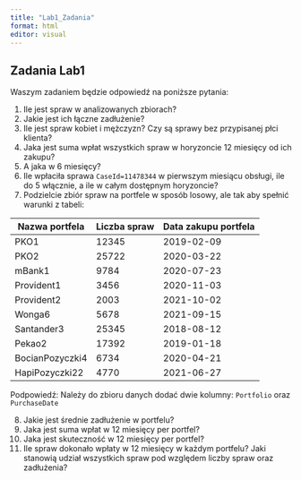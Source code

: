 ---
title: "Lab1_Zadania"
format: html
editor: visual
---

## Zadania Lab1

Waszym zadaniem będzie odpowiedź na poniższe pytania:

1.  Ile jest spraw w analizowanych zbiorach?
2.  Jakie jest ich łączne zadłużenie?
3.  Ile jest spraw kobiet i mężczyzn? Czy są sprawy bez przypisanej płci klienta?
4.  Jaka jest suma wpłat wszystkich spraw w horyzoncie 12 miesięcy od ich zakupu?
5.  A jaka w 6 miesięcy?
6.  Ile wpłaciła sprawa `CaseId=11478344` w pierwszym miesiącu obsługi, ile do 5 włącznie, a ile w całym dostępnym horyzoncie?
7.  Podzielcie zbiór spraw na portfele w sposób losowy, ale tak aby spełnić warunki z tabeli:

| Nazwa portfela  | Liczba spraw | Data zakupu portfela |
|-----------------|--------------|----------------------|
| PKO1            | 12345        | 2019-02-09           |
| PKO2            | 25722        | 2020-03-22           |
| mBank1          | 9784         | 2020-07-23           |
| Provident1      | 3456         | 2020-11-03           |
| Provident2      | 2003         | 2021-10-02           |
| Wonga6          | 5678         | 2021-09-15           |
| Santander3      | 25345        | 2018-08-12           |
| Pekao2          | 17392        | 2019-01-18           |
| BocianPozyczki4 | 6734         | 2020-04-21           |
| HapiPozyczki22  | 4770         | 2021-06-27           |

Podpowiedź: Należy do zbioru danych dodać dwie kolumny: `Portfolio` oraz `PurchaseDate`

8.  Jakie jest średnie zadłużenie w portfelu?
9.  Jaka jest suma wpłat w 12 miesięcy per portfel?
10. Jaka jest skuteczność w 12 miesięcy per portfel?
11. Ile spraw dokonało wpłaty w 12 miesięcy w każdym portfelu? Jaki stanowią udział wszystkich spraw pod względem liczby spraw oraz zadłużenia?
